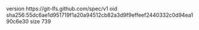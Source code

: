 version https://git-lfs.github.com/spec/v1
oid sha256:55dc6ae1d951719f1a20a94512cb82a3d9f9effeef2440332c0d94ea190c6e30
size 739
